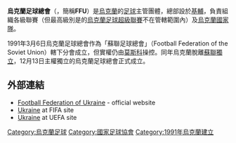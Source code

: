 {{noteTA|G1=Football}}
{{國家足協 |
  Name               = 烏克蘭足球總會<br />''Football Federation of Ukraine''  |
  Logo               = Logo of Football Federation of Ukraine.svg |
  Founded            = 1991年 |
  FIFA affiliation   = 1992年 |
  Region             = [[歐洲足協|歐洲足協]] |
  Region affiliation = 1992年 |
  President          = [[Andriy_Pavelko|Andriy Pavelko]] |
}}
'''烏克蘭足球總會'''（{{lang-uk|'''Федерація Футболу України'''}}，簡稱'''FFU'''）是[[烏克蘭|烏克蘭]]的[[英式足球|足球]]主管團體，總部設於[[基輔|基輔]]，負責組織各級聯賽（但最高級別是的[[烏克蘭足球超級聯賽|烏克蘭足球超級聯賽]]不在管轄範圍內）及[[烏克蘭國家足球隊|烏克蘭國家隊]]。

1991年3月6日烏克蘭足球總會作為「蘇聯足球總會」（Football Federation of the Soviet Union）轄下分會成立，但實權仍由[[莫斯科|莫斯科]]操控。同年烏克蘭脫離[[蘇聯|蘇聯]][[獨立|獨立]]，12月13日主權獨立的烏克蘭足球總會正式成立。

==外部連結==
*[http://www.ffu.org.ua/ Football Federation of Ukraine] {{WebCite|url=https://www.webcitation.org/6YK40ISeG?url=http://www.ffu.org.ua/ukr/print/1/3718/?from=%2Fukr%2Fduflu%2Fduflu_documents%2F2966 |date=20150506122643 |dateformat=iso }} - official website
*[http://www.fifa.com/associations/association=ukr/index.html  Ukraine] {{Wayback|url=http://www.fifa.com/associations/association=ukr/index.html |date=20120819081833 }} at FIFA site
*[http://www.uefa.com/memberassociations/association=UKR/index.html  Ukraine] {{Wayback|url=http://www.uefa.com/memberassociations/association=UKR/index.html |date=20120828014712 }} at UEFA site

{{UEFA成員國家足球協會}}

[[Category:烏克蘭足球|Category:烏克蘭足球]]
[[Category:國家足球協會|Category:國家足球協會]]
[[Category:1991年烏克蘭建立|Category:1991年烏克蘭建立]]